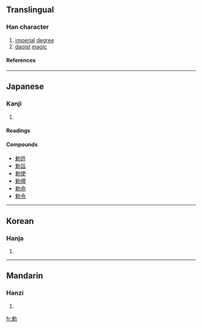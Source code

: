 {{see|敕}}

==Translingual==
===Han character===
{{Han char|rn=19|rad=力|as=07|sn=9|four=|canj=木中大尸 (DLKS)}}
# [[imperial]] [[degree]]
# [[daoist]] [[magic]]
====References====
{{Han ref|kx=0147.290|dkj=02354|dj=0332.110|hdz=10371.020|uh=52C5|ud=21189}}
----
==Japanese==
===Kanji===
{{ja-kanji|grade=c|rs=力07}}
# {{defn|Japanese}} 
====Readings====
{{ja-readings|on=[[ちょく]] (choku)|kun=[[いましめる]] (imashimeru), [[みことのり]] (mikotonori)}}

====Compounds====
*[[勅許]]
*[[勅旨]]
*[[勅使]]
*[[勅撰]]
*[[勅命]]
*[[勅令]]
----
==Korean==
===Hanja===
{{ko-hanja|hangeul=[[칙]]|rv=chik|mr=ch'ik}}
# {{defn|Korean}}
----
==Mandarin==
===Hanzi===
{{cmn-hanzi|pin=[[chì]] (chi4)|wg=ch'ih<sup>4</sup>}}
# {{defn|Mandarin}}

[[fr:勅]]